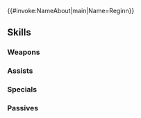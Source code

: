 {{#invoke:NameAbout|main|Name=Reginn}}{{HeroPage Tabs}}
{{Hero Infobox
|Name=Reginn
|Title=Bearing Hope
|WeaponType=Red Sword
|MoveType=Cavalry
|Origin=Fire Emblem Heroes
|Gender=Female
|MythicEffect=Astra
|MythicEffect2=Raiding Party Bonus
|BoostHP=5
|BoostAtk=3
|actorEN=Megan Shipman
|actorJP=小原好美
|artist=コザキユースケ
|additionDate=December 8, 2020
|releaseDate=December 8, 2020
|cv1=0
|cv2=500100
|TagID=レギン
|InternalID=594
|Properties=mythic,mask,hat,tiara
|description=Adoptive sister of Niðavellir's king, Fáfnir. Chooses to work together with Askr to stop her suddenly changing brother.
}}
{{Stats Page
|Lv1HP=16|Lv1ATK=10|Lv1SPD=10|Lv1DEF=8|Lv1RES=5
|GRHP=50|GRATK=60|GRSPD=70|GRDEF=50|GRRES=45
}}

==Skills==
===Weapons===
{{Weapons Table
|weapon1=Iron Sword
|weapon1Default=1
|weapon1Unlock=1
|weapon2=Steel Sword
|weapon2Default=2
|weapon2Unlock=2
|weapon3=Silver Sword
|weapon3Default=4
|weapon3Unlock=3
|weapon4=Lyngheiðr
|weapon4Default=5
|weapon4Unlock=5
}}
===Assists===
{{Assists Table}}
===Specials===
{{Specials Table
|special1=Glowing Ember
|special1Default=4
|special1Unlock=3
|special2=Ignis
|special2Unlock=4
|special3=Seiðr Shell
|special3Unlock=5
|special4=Seiðr Shell+
|special4Unlock=5
}}
===Passives===
{{Passives Table
|passiveA1=Death Blow 1
|passiveA2=Swift Sparrow 1
|passiveA3=Swift Sparrow 2
|passiveA4=Swift Sparrow 3
|passiveA1Unlock=2
|passiveA2Unlock=3
|passiveA3Unlock=4
|passiveA4Unlock=5
|passiveB1=Lull Spd/Def 1
|passiveB2=Lull Spd/Def 2
|passiveB3=Lull Spd/Def 3
|passiveB1Unlock=3
|passiveB2Unlock=4
|passiveB3Unlock=5
|passiveC1=Panic Smoke 1
|passiveC2=Panic Smoke 2
|passiveC3=Panic Smoke 3
|passiveC4=Panic Smoke 4
|passiveC1Unlock=1
|passiveC2Unlock=2
|passiveC3Unlock=4
|passiveC4Unlock=5
}}
{{Heroes Navbox}}